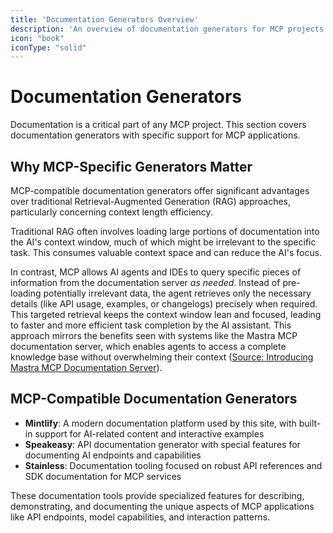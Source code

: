 ```yaml
---
title: 'Documentation Generators Overview'
description: 'An overview of documentation generators for MCP projects'
icon: "book"
iconType: "solid"
---
```


# <Icon icon="book" iconType="solid" color="#3B82F6" /> Documentation Generators

Documentation is a critical part of any MCP project. This section covers documentation generators with specific support for MCP applications.

## Why MCP-Specific Generators Matter

MCP-compatible documentation generators offer significant advantages over traditional Retrieval-Augmented Generation (RAG) approaches, particularly concerning context length efficiency.

Traditional RAG often involves loading large portions of documentation into the AI's context window, much of which might be irrelevant to the specific task. This consumes valuable context space and can reduce the AI's focus.

In contrast, MCP allows AI agents and IDEs to query specific pieces of information from the documentation server *as needed*. Instead of pre-loading potentially irrelevant data, the agent retrieves only the necessary details (like API usage, examples, or changelogs) precisely when required. This targeted retrieval keeps the context window lean and focused, leading to faster and more efficient task completion by the AI assistant. This approach mirrors the benefits seen with systems like the Mastra MCP documentation server, which enables agents to access a complete knowledge base without overwhelming their context ([Source: Introducing Mastra MCP Documentation Server](https://mastra.ai/blog/introducing-mastra-mcp)).

## <Icon icon="star" iconType="solid" /> MCP-Compatible Documentation Generators

- <Icon icon="leaf" iconType="solid" /> **Mintlify**: A modern documentation platform used by this site, with built-in support for AI-related content and interactive examples
- <Icon icon="microphone-alt" iconType="solid" /> **Speakeasy**: API documentation generator with special features for documenting AI endpoints and capabilities
- <Icon icon="shield-alt" iconType="solid" /> **Stainless**: Documentation tooling focused on robust API references and SDK documentation for MCP services

These documentation tools provide specialized features for describing, demonstrating, and documenting the unique aspects of MCP applications like API endpoints, model capabilities, and interaction patterns. 